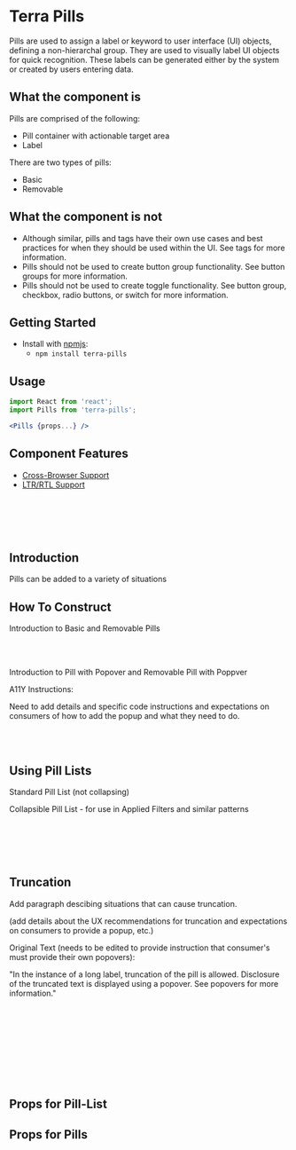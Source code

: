 


<Badge />

# Terra Pills

Pills are used to assign a label or keyword to user interface (UI) objects, defining a non-hierarchal group. They are used to visually label UI objects for quick recognition. These labels can be generated either by the system or created by users entering data.

## What the component is

Pills are comprised of the following:
* Pill container with actionable target area
* Label

There are two types of pills:
* Basic
* Removable

## What the component is not

* Although similar, pills and tags have their own use cases and best practices for when they should be used within the UI. See tags for more information.
* Pills should not be used to create button group functionality. See button groups for more information.
* Pills should not be used to create toggle functionality. See button group, checkbox, radio buttons, or switch for more information.

## Getting Started

- Install with [npmjs](https://www.npmjs.com):
  - `npm install terra-pills`

## Usage

```jsx
import React from 'react';
import Pills from 'terra-pills';

<Pills {props...} />
```

## Component Features

* [Cross-Browser Support](https://engineering.cerner.com/terra-ui/contributing/terra-ui/component-standards#cross-browser-support)
* [LTR/RTL Support](https://engineering.cerner.com/terra-ui/contributing/terra-ui/component-standards#ltr--rtl-support)

<br/>
<br/>
<br/>
<br/>

## Introduction
Pills can be added to a variety of situations 


<IntroductionToPillsExample title="Introduction to Pills: Sample Article" />


## How To Construct
Introduction to Basic and Removable Pills
<BasicPillExample title="Basic Pill" />
<BasicRemovablePillExample title="Removable Pill" />

<br/>
<br/>

Introduction to Pill with Popover and Removable Pill with Poppver
<DisclosurePillExample title="Basic Pill with Popover" />
<DisclosureRemovablePillExample title="Removable Pill with Popover" />

<Notice variant="important" ariaLevel="3">
  A11Y Instructions:

  Need to add details and specific code instructions and expectations on consumers of how to add the popup and what they need to do.
</Notice>

<br/>
<br/>

## Using Pill Lists

Standard Pill List (not collapsing)
<StandardPillListExample title="Standard Pill List" />

Collapsible Pill List - for use in Applied Filters and similar patterns
<CollapsiblePillListExample title="Collapsible Pill List" />

<br/>
<br/>
<br/>
<br/>

## Truncation
<HandlingPillTruncationExample title="How to handle pills that need to truncate" />

Add paragraph descibing situations that can cause truncation.

<Notice variant="ux-recommendation" ariaLevel="3">
  (add details about the UX recommendations for truncation and expectations on consumers to provide a popup, etc.)

  Original Text (needs to be edited to provide instruction that consumer's must provide their own popovers):

  "In the instance of a long label, truncation of the pill is allowed.  Disclosure of the truncated text is displayed using a popover. See popovers for more information."
</Notice>

<br/>
<br/>
<br/>
<br/>
<br/>
<br/>
<br/>
<br/>

## Props for Pill-List
<PillListPropsTable />

## Props for Pills
<PillsPropsTable />
